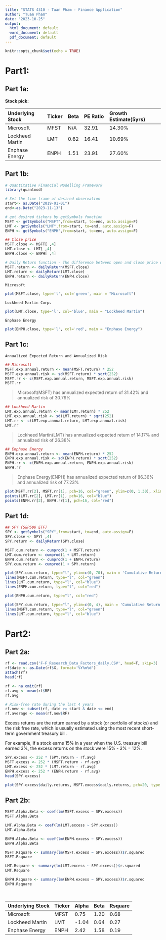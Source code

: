 ---
title: "STATS 4310 - Tuan Pham - Finance Application"
author: "Tuan Pham"
date: "2023-10-25"
output:
  html_document: default
  word_document: default
  pdf_document: default
---

```{r setup, include=FALSE}
knitr::opts_chunk$set(echo = TRUE)
```

# **Part1:**

</b>
</b>

## Part 1a:

</b>

**Stock pick:**

</b>

|Underlying Stock | Ticker  | Beta  | PE Ratio  | Growth Estimate(5yrs) |
|:----------------|:--------|:------|:----------|:----------------------|
|Microsoft        |MFST     |N/A    |32.91      |14.30%                 |
|Lockheed Martin  |LMT      |0.62   |16.41      |10.69%                 |
|Enphase Energy   |ENPH     |1.51   |23.91      |27.60%                 |


</b>

## Part 1b:

</b>

```{r message=FALSE, warning=FALSE}
# Quantitative Financial Modelling Framework
library(quantmod)
```

</b>

```{r}
# Set the time frame of desired observation 
start<- as.Date("2019-01-01")
end<-as.Date("2023-11-13")
```

</b>

```{r}
# get desired tickers by getSymbols function
MSFT <- getSymbols("MSFT",from=start, to=end, auto.assign=F)
LMT <- getSymbols("LMT",from=start, to=end, auto.assign=F)
ENPH <- getSymbols("ENPH",from=start, to=end, auto.assign=F)

```

</b>

```{r}
## Close price
MSFT.close <- MSFT[ ,4]
LMT.close <- LMT[ ,4]
ENPH.close <- ENPH[ ,4]
```

</b>

```{r}
# Daily Return function - The difference between open and close price of an underlying stock
MSFT.return <- dailyReturn(MSFT.close)
LMT.return <- dailyReturn(LMT.close)
ENPH.return <- dailyReturn(ENPH.close)

```



`Microsoft`

```{r}
plot(MSFT.close, type='l', col='green', main = "Microsoft")
```

`Lockheed Martin Corp.`

```{r}
plot(LMT.close, type='l', col='blue', main = "Lockheed Martin")
```

`Enphase Energy`

```{r}
plot(ENPH.close, type='l', col='red', main = "Enphase Energy")

```

</b>

## Part 1c:

</b>

`Annualized Expected Return and Annualized Risk`

```{r}
## Microsoft
MSFT.exp.annual.return <- mean(MSFT.return) * 252
MSFT.exp.annual.risk <- sd(MSFT.return) * sqrt(252)
MSFT.rr <- c(MSFT.exp.annual.return, MSFT.exp.annual.risk)
MSFT.rr
```

</b>

> Microsoft(MSFT) has annualized expected return of 31.42% and annualized risk of 30.79%

```{r}
## Lockheed Martin
LMT.exp.annual.return <- mean(LMT.return) * 252
LMT.exp.annual.risk <- sd(LMT.return) * sqrt(252)
LMT.rr <- c(LMT.exp.annual.return, LMT.exp.annual.risk)
LMT.rr
```

> Lockheed Martin(LMT) has annualized expected return of 14.17% and annualized risk of 26.38%

</b>

```{r}
## Enphase Energy
ENPH.exp.annual.return <- mean(ENPH.return) * 252
ENPH.exp.annual.risk <- sd(ENPH.return) * sqrt(252)
ENPH.rr <- c(ENPH.exp.annual.return, ENPH.exp.annual.risk)
ENPH.rr
```
</b>

> Enphase Energy(ENPH)  has annualized expected return of 86.36% and annualized risk of 77.23%

</b>

```{r}
plot(MSFT.rr[2], MSFT.rr[1], pch=16, col="green", ylim=c(0, 1.30), xlim=c(0, .80), xlab = 'Annualized Risk', ylab = 'Annualized Return')
points(LMT.rr[2], LMT.rr[1], pch=16, col="blue")
points(ENPH.rr[2], ENPH.rr[1], pch=16, col="red")
```

</b>

## Part 1d:

</b>


```{r}
## SPY (S&P500 ETF)
SPY <- getSymbols("SPY",from=start, to=end, auto.assign=F)
SPY.close <- SPY[ ,4]
SPY.return <- dailyReturn(SPY.close)
```

</b>

```{r}
MSFT.cum.return <- cumprod(1 + MSFT.return)
LMT.cum.return <- cumprod(1 + LMT.return)
ENPH.cum.return <- cumprod(1 + ENPH.return)
SPY.cum.return <- cumprod(1 + SPY.return)
```

</b>

```{r}
plot(SPY.cum.return, type="l", ylim=c(0, 70), main = 'Cumulative Return in last 4 years')
lines(MSFT.cum.return, type="l", col="green")
lines(LMT.cum.return, type="l", col="blue")
lines(ENPH.cum.return, type="l", col="red")

```

</b>

```{r}
plot(ENPH.cum.return, type="l", col="red")
```
</b>

```{r}
plot(SPY.cum.return, type="l", ylim=c(0, 4), main = 'Cumulative Return in last 4 years')
lines(MSFT.cum.return, type="l", col="green")
lines(LMT.cum.return, type="l", col="blue")
```

</b>

# **Part2:**

</b>
</b>

## Part 2a:
</b>

```{r message=FALSE, warning=FALSE}
rf <- read.csv('F-F_Research_Data_Factors_daily.CSV', head=T, skip=3)
rf$date <- as.Date(rf$X, format='%Y%m%d')
attach(rf)
head(rf)
```

```{r}
rf <- na.omit(rf)
rf.avg <- mean(rf$RF)
rf.avg
```

  
```{r}
# Risk-free rate during the last 4 years
rf.new <- subset(rf, date >= start & date <= end)
rf.average <- mean(rf.new$RF)
```
  

Excess returns are the return earned by a stock (or portfolio of stocks) and the risk free rate, which is usually estimated using the most recent short-term government treasury bill.

For example, if a stock earns 15% in a year when the U.S. treasury bill earned 3%, the excess returns on the stock were 15% - 3% = 12%.

```{r}
SPY.excess <- 252 * (SPY.return - rf.avg)
MSFT.excess <- 252 * (MSFT.return - rf.avg)
LMT.excess <- 252 * (LMT.return - rf.avg)
ENPH.excess <- 252 * (ENPH.return - rf.avg)
head(SPY.excess)
```
```{r}
plot(SPY.excess$daily.returns, MSFT.excess$daily.returns, pch=20, type = 'p')
```

</b>

## Part 2b:

</b>

```{r}
MSFT.Alpha.Beta <- coef(lm(MSFT.excess ~ SPY.excess))
MSFT.Alpha.Beta
```


```{r}
LMT.Alpha.Beta <- coef(lm(LMT.excess ~ SPY.excess))
LMT.Alpha.Beta
```

```{r}
ENPH.Alpha.Beta <- coef(lm(ENPH.excess ~ SPY.excess))
ENPH.Alpha.Beta
```

```{r}
MSFT.Rsquare <- summary(lm(MSFT.excess ~ SPY.excess))$r.squared
MSFT.Rsquare
```
```{r}
LMT.Rsquare <- summary(lm(LMT.excess ~ SPY.excess))$r.squared
LMT.Rsquare
```

```{r}
ENPH.Rsquare <- summary(lm(ENPH.excess ~ SPY.excess))$r.squared
ENPH.Rsquare
```
</br>

|Underlying Stock | Ticker  | Alpha   | Beta    | Rsquare     |
|:----------------|:--------|:--------|:--------|:------------|
|Microsoft        |MFST     |0.75     |1.20     |0.68         |
|Lockheed Martin  |LMT      |-1.04    |0.64     |0.27         |
|Enphase Energy   |ENPH     |2.42     |1.58     |0.19         |